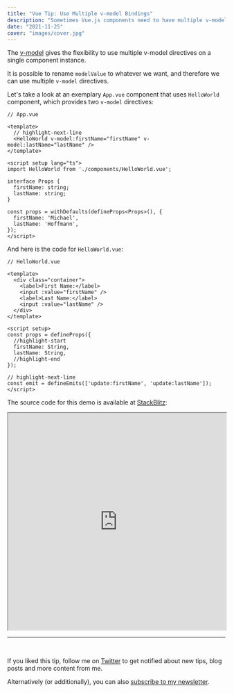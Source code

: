 ```yaml
---
title: "Vue Tip: Use Multiple v-model Bindings"
description: "Sometimes Vue.js components need to have multiple v-model bindings."
date: "2021-11-25"
cover: "images/cover.jpg"
---
```


The [v-model](https://v3.vuejs.org/guide/component-basics.html#using-v-model-on-components) gives the flexibility to
use multiple v-model directives on a single component instance.

It is possible to rename `modelValue` to whatever we want, and therefore we can use multiple `v-model` directives.

Let's take a look at an exemplary `App.vue` component that uses `HelloWorld` component, which provides two `v-model` directives:

```vue
// App.vue

<template>
  // highlight-next-line
  <HelloWorld v-model:firstName="firstName" v-model:lastName="lastName" />
</template>

<script setup lang="ts">
import HelloWorld from './components/HelloWorld.vue';

interface Props {
  firstName: string;
  lastName: string;
}

const props = withDefaults(defineProps<Props>(), {
  firstName: 'Michael',
  lastName: 'Hoffmann',
});
</script>
```

And here is the code for `HelloWorld.vue`:

```vue
// HelloWorld.vue

<template>
  <div class="container">
    <label>First Name:</label>
    <input :value="firstName" />
    <label>Last Name:</label>
    <input :value="lastName" />
  </div>
</template>

<script setup>
const props = defineProps({
  //highlight-start
  firstName: String,
  lastName: String,
  //highlight-end
});

// highlight-next-line
const emit = defineEmits(['update:firstName', 'update:lastName']);
</script>
```

The source code for this demo is available at [StackBlitz](https://stackblitz.com/edit/vitejs-vite-tt9c3z?file=src/components/App.vue):

<iframe width="100%" height="500" src="https://stackblitz.com/edit/vitejs-vite-tt9c3z?file=src/components/App.vue&embed=1"></iframe>
<br/>

---
<br/>

If you liked this tip, follow me on [Twitter](https://twitter.com/mokkapps) to get notified about new tips, blog posts and more content from me.

Alternatively (or additionally), you can also [subscribe to my newsletter](https://mokkapps.de/newsletter).
